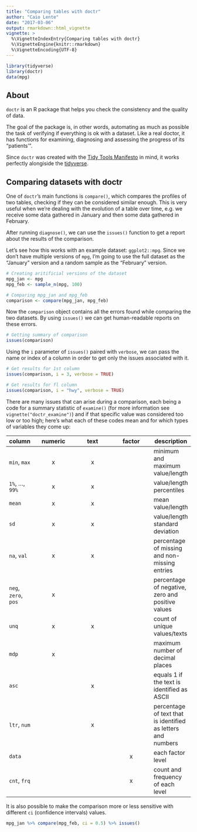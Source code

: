 ```yaml
---
title: "Comparing tables with doctr"
author: "Caio Lente"
date: "2017-03-06"
output: rmarkdown::html_vignette
vignette: >
  %\VignetteIndexEntry{Comparing tables with doctr}
  %\VignetteEngine{knitr::rmarkdown}
  %\VignetteEncoding{UTF-8}
---
```


```r
library(tidyverse)
library(doctr)
data(mpg)
```

## About

`doctr` is an R package that helps you check the consistency and the
quality of data.

The goal of the package is, in other words, automating as much as
possible the task of verifying if everything is ok with a dataset.
Like a real doctor, it has functions for examining,
diagnosing and assessing the progress of its "patients'".

Since `doctr` was created with the [Tidy Tools Manifesto](https://CRAN.R-project.org/package=tidyverse/vignettes/manifesto.html) in mind,
it works perfectly alongiside the [tidyverse](https://github.com/tidyverse).

## Comparing datasets with doctr

One of `doctr`'s main functions is `compare()`, which
compares the profiles of two tables, checking if they can be
considered similar enough. This is very useful when we're
dealing with the evolution of a table over time, e.g.
we receive some data gathered in January and then some data
gathered in February.

After running `diagnose()`, we can use the `issues()` function
to get a report about the results of the comparison.

Let's see how this works with an example dataset: `ggplot2::mpg`.
Since we don't have multiple versions of `mpg`, I'm going to use
the full dataset as the "January" version and a random sample as the
"February" version.

```r
# Creating aritificial versions of the dataset
mpg_jan <- mpg
mpg_feb <- sample_n(mpg, 100)

# Comparing mpg_jan and mpg_feb
comparison <- compare(mpg_jan, mpg_feb)
```

Now the `comparison` object contains all the errors found while comparing
the two datasets. By using `issues()` we can get human-readable reports on these
errors.

```r
# Getting summary of comparison
issues(comparison)
```

Using the `i` parameter of `issues()` paired with `verbose`,
we can pass the name or index of a column in order to get only
the issues associated with it.

```r
# Get results for 1st column
issues(comparison, i = 3, verbose = TRUE)

# Get results for fl column
issues(comparison, i = "hwy", verbose = TRUE)
```

There are many issues that can arise during a comparison, each being
a code for a summary statistic of `examine()` (for more information
see `vignette("doctr_examine")`) and if that specific value was considered
too low or too high; here's what each of these codes mean and for which
types of variables they come up:


| column | numeric | text | factor | description |
|---|:---:|:---:|:---:|---|
| `min`, `max` | x | x |  | minimum and maximum value/length |
| `1%`, ..., `99%` | x | x |  | value/length percentiles |
| `mean` | x | x |  | mean value/length |
| `sd` | x | x |  | value/length standard deviation |
| `na`, `val` | x | x |  | percentage of missing and non-missing entries |
| `neg`, `zero`, `pos` | x |  |  | percentage of negative, zero and positive values |
| `unq` | x | x |  | count of unique values/texts |
| `mdp` | x |  |  | maximum number of decimal places |
| `asc` |  | x |  | equals 1 if the text is identified as ASCII |
| `ltr`, `num` |  | x |  | percentage of text that is identified as letters and numbers |
| `data` |  |  | x | each factor level |
| `cnt`, `frq` |  |  | x | count and frequency of each level |


It is also possible to make the comparison more or less sensitive with different `ci`
(confidence intervals) values.

```r
mpg_jan %>% compare(mpg_feb, ci = 0.5) %>% issues()
```
